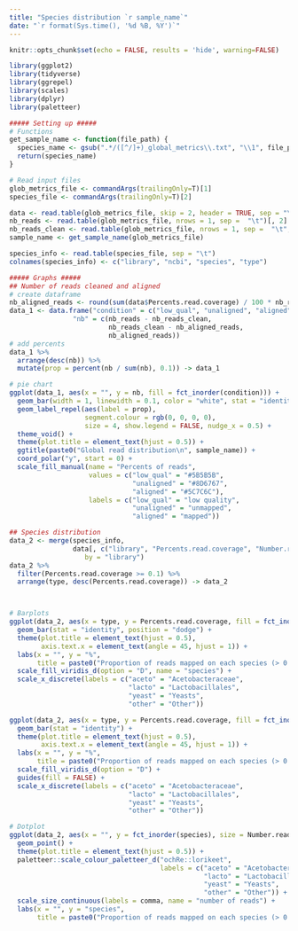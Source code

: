 ```yaml
---
title: "Species distribution `r sample_name`"
date: "`r format(Sys.time(), '%d %B, %Y')`"
---
```


```r
knitr::opts_chunk$set(echo = FALSE, results = 'hide', warning=FALSE)
```


```r
library(ggplot2)
library(tidyverse)
library(ggrepel)
library(scales)
library(dplyr)
library(paletteer)

##### Setting up #####
# Functions
get_sample_name <- function(file_path) {
  species_name <- gsub(".*/([^/]+)_global_metrics\\.txt", "\\1", file_path)
  return(species_name)
}

# Read input files
glob_metrics_file <- commandArgs(trailingOnly=T)[1]
species_file <- commandArgs(trailingOnly=T)[2]

data <- read.table(glob_metrics_file, skip = 2, header = TRUE, sep = "\t")
nb_reads <- read.table(glob_metrics_file, nrows = 1, sep =  "\t")[, 2]
nb_reads_clean <- read.table(glob_metrics_file, nrows = 1, sep =  "\t", skip = 1)[, 2]
sample_name <- get_sample_name(glob_metrics_file)

species_info <- read.table(species_file, sep = "\t")
colnames(species_info) <- c("library", "ncbi", "species", "type")
```

```r
##### Graphs #####
## Number of reads cleaned and aligned
# create dataframe
nb_aligned_reads <- round(sum(data$Percents.read.coverage) / 100 * nb_reads_clean)
data_1 <- data.frame("condition" = c("low_qual", "unaligned", "aligned"),
                "nb" = c(nb_reads - nb_reads_clean,
                         nb_reads_clean - nb_aligned_reads,
                         nb_aligned_reads))
# add percents
data_1 %>%
  arrange(desc(nb)) %>%
  mutate(prop = percent(nb / sum(nb), 0.1)) -> data_1 

# pie chart
ggplot(data_1, aes(x = "", y = nb, fill = fct_inorder(condition))) +
  geom_bar(width = 1, linewidth = 0.1, color = "white", stat = "identity") +
  geom_label_repel(aes(label = prop), 
                   segment.colour = rgb(0, 0, 0, 0),
                   size = 4, show.legend = FALSE, nudge_x = 0.5) +
  theme_void() +
  theme(plot.title = element_text(hjust = 0.5)) + 
  ggtitle(paste0("Global read distribution\n", sample_name)) +
  coord_polar("y", start = 0) +
  scale_fill_manual(name = "Percents of reads",
                    values = c("low_qual" = "#5B5B5B", 
                               "unaligned" = "#8D6767", 
                               "aligned" = "#5C7C6C"),
                    labels = c("low_qual" = "low quality", 
                               "unaligned" = "unmapped", 
                               "aligned" = "mapped"))
```


```r
## Species distribution
data_2 <- merge(species_info, 
                data[, c("library", "Percents.read.coverage", "Number.reads")], 
                   by = "library")
data_2 %>%
  filter(Percents.read.coverage >= 0.1) %>%
  arrange(type, desc(Percents.read.coverage)) -> data_2



# Barplots
ggplot(data_2, aes(x = type, y = Percents.read.coverage, fill = fct_inorder(species))) +
  geom_bar(stat = "identity", position = "dodge") +
  theme(plot.title = element_text(hjust = 0.5),
        axis.text.x = element_text(angle = 45, hjust = 1)) +
  labs(x = "", y = "%", 
       title = paste0("Proportion of reads mapped on each species (> 0.01 %)\n", sample_name)) +
  scale_fill_viridis_d(option = "D", name = "species") +
  scale_x_discrete(labels = c("aceto" = "Acetobacteraceae", 
                              "lacto" = "Lactobacillales", 
                              "yeast" = "Yeasts",
                              "other" = "Other"))
```


```r
ggplot(data_2, aes(x = type, y = Percents.read.coverage, fill = fct_inorder(species))) +
  geom_bar(stat = "identity") +
  theme(plot.title = element_text(hjust = 0.5),
        axis.text.x = element_text(angle = 45, hjust = 1)) +
  labs(x = "", y = "%", 
       title = paste0("Proportion of reads mapped on each species (> 0.01 %)\n", sample_name)) +
  scale_fill_viridis_d(option = "D") +
  guides(fill = FALSE) +
  scale_x_discrete(labels = c("aceto" = "Acetobacteraceae", 
                              "lacto" = "Lactobacillales", 
                              "yeast" = "Yeasts",
                              "other" = "Other"))
```


```r
# Dotplot
ggplot(data_2, aes(x = "", y = fct_inorder(species), size = Number.reads, color = type)) +
  geom_point() +
  theme(plot.title = element_text(hjust = 0.5)) +
  paletteer::scale_colour_paletteer_d("ochRe::lorikeet",
                                      labels = c("aceto" = "Acetobacteraceae", 
                                                 "lacto" = "Lactobacillales", 
                                                 "yeast" = "Yeasts",
                                                 "other" = "Other")) +
  scale_size_continuous(labels = comma, name = "number of reads") +
  labs(x = "", y = "species", 
       title = paste0("Proportion of reads mapped on each species (> 0.01 %)\n", sample_name))
```

